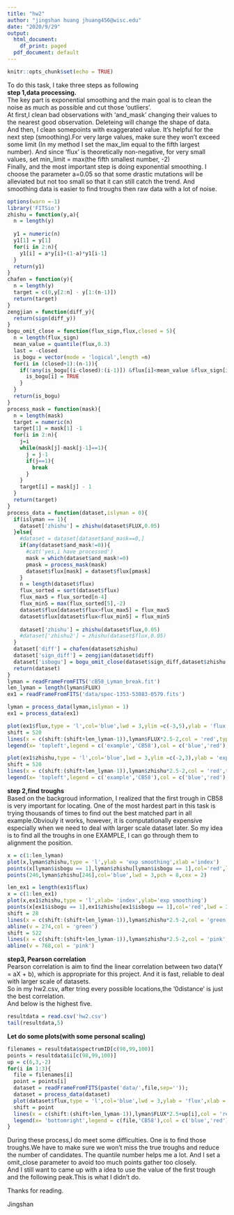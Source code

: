 ```yaml
---
title: "hw2"
author: "jingshan huang jhuang456@wisc.edu"
date: "2020/9/29"
output:
  html_document:
    df_print: paged
  pdf_document: default
---
```


```r
knitr::opts_chunk$set(echo = TRUE)
```
To do this task, I take three steps as following  
**step 1,data processing.**  
The key part is exponential smoothing and the main goal is to clean the noise as much as possible and cut those 'outliers'.    
At first,I clean bad observations with 'and_mask' changing their values to the nearest good observation. Deleteing will change the shape of data.  
And then, I clean somepoints with exaggerated value. It's helpful for the next step (smoothing).For very large values, make sure they won't exceed some limit (In my method I set the max_lim equal to the fifth largest number). And since 'flux' is theoretically non-negative, for very small values, set min_limit = max(the fifth smallest number, -2)  
Finally, and the most important step is doing exponential smoothing. I choose the parameter a=0.05 so that some drastic mutations will be alleviated but not too small so that it can still catch the trend. And smoothing data is easier to find troughs then raw data with a lot of noise. 

```r
options(warn =-1)
library('FITSio')
zhishu = function(y,a){
  n = length(y) 
  
  y1 = numeric(n)
  y1[1] = y[1]
  for(i in 2:n){                
    y1[i] = a*y[i]+(1-a)*y1[i-1]
  }
  return(y1)
}
chafen = function(y){
  n = length(y)
  target = c(0,y[2:n] - y[1:(n-1)])
  return(target)
}
zengjian = function(diff_y){
  return(sign(diff_y))
}
bogu_omit_close = function(flux_sign,flux,closed = 5){
  n = length(flux_sign)
  mean_value = quantile(flux,0.3)
  last = -closed
  is_bogu = vector(mode = 'logical',length =n)
  for(i in (closed+1):(n-1)){
    if(!any(is_bogu[(i-closed):(i-1)]) &flux[i]<mean_value &flux_sign[i]==-1 & flux_sign[i+1]==1){
      is_bogu[i] = TRUE
    }
  }
  return(is_bogu)
}
process_mask = function(mask){
  n = length(mask)
  target = numeric(n)
  target[1] = mask[1] -1
  for(i in 2:n){
    j=i
    while(mask[j]-mask[j-1]==1){
      j = j-1
      if(j==1){
        break
      }
    }
    target[i] = mask[j] - 1
  }
  return(target)
}
process_data = function(dataset,islyman = 0){
  if(islyman == 1){
    dataset['zhishu'] = zhishu(dataset$FLUX,0.05)
  }else{
    #dataset = dataset[dataset$and_mask==0,]
    if(any(dataset$and_mask!=0)){
      #cat('yes,i have processed')
      mask = which(dataset$and_mask!=0)
      pmask = process_mask(mask)
      dataset$flux[mask] = dataset$flux[pmask]
    }
    n = length(dataset$flux)
    flux_sorted = sort(dataset$flux)
    flux_max5 = flux_sorted[n-4]
    flux_min5 = max(flux_sorted[5],-2)
    dataset$flux[dataset$flux>flux_max5] = flux_max5
    dataset$flux[dataset$flux<flux_min5] = flux_min5
    
    dataset['zhishu'] = zhishu(dataset$flux,0.05)
    #dataset['zhishu2'] = zhishu(dataset$flux,0.05)
  }
  dataset['diff'] = chafen(dataset$zhishu)
  dataset['sign_diff'] = zengjian(dataset$diff)
  dataset['isbogu'] = bogu_omit_close(dataset$sign_diff,dataset$zhishu,closed = 10)
  return(dataset)
}
lyman = readFrameFromFITS('cB58_Lyman_break.fit')
len_lyman = length(lyman$FLUX)
ex1 = readFrameFromFITS('data/spec-1353-53083-0579.fits')

lyman = process_data(lyman,islyman = 1)
ex1 = process_data(ex1)

plot(ex1$flux,type = 'l',col='blue',lwd = 3,ylim =c(-3,5),ylab = 'flux',xlab ='index',main = 'compare flux after preprocessing')
shift = 520
lines(x = c(shift:(shift+len_lyman-1)),lyman$FLUX*2.5-2,col = 'red',type = 'l',lwd = 3)
legend(x= 'topleft',legend = c('example','CB58'),col = c('blue','red'),lty=c(1,1))

plot(ex1$zhishu,type = 'l',col='blue',lwd = 3,ylim =c(-2,3),ylab = 'exp smoothing',xlab ='index',main = 'exponential smoothing result')
shift = 520
lines(x = c(shift:(shift+len_lyman-1)),lyman$zhishu*2.5-2,col = 'red',type = 'l',lwd = 3)
legend(x= 'topleft',legend = c('example','CB58'),col = c('blue','red'),lty=c(1,1))
```

**step 2,find troughs**  
Based on the backgroud information, I realized that the first trough in CB58 is very important for locating.
One of the most hardest part in this task is trying thousands of times to find out the best matched part in all example.Obviouly it works, however, it is computationally expensive especially when we need to deal with larger scale dataset later. So my idea is to find all the troughs in one EXAMPLE, I can go through them to alignment the position.  
```r
x = c(1:len_lyman)
plot(x,lyman$zhishu,type = 'l',ylab = 'exp smoothing',xlab ='index')
points(x[lyman$isbogu == 1],lyman$zhishu[lyman$isbogu == 1],col='red',lwd = 3)
points(246,lyman$zhishu[246],col='blue',lwd = 3,pch = 8,cex = 2)

len_ex1 = length(ex1$flux)
x = c(1:len_ex1)
plot(x,ex1$zhishu,type = 'l',xlab= 'index',ylab='exp smoothing')
points(x[ex1$isbogu == 1],ex1$zhishu[ex1$isbogu == 1],col='red',lwd = 3)
shift = 28
lines(x = c(shift:(shift+len_lyman-1)),lyman$zhishu*2.5-2,col = 'green',type = 'l',lwd = 1)
abline(v = 274,col = 'green')
shift = 522
lines(x = c(shift:(shift+len_lyman-1)),lyman$zhishu*2.5-2,col = 'pink',type = 'l',lwd = 1)
abline(v = 768,col = 'pink')
```

**step3, Pearson correlation**  
Pearson correlation is aim to find the linear correlation between two data(Y = aX + b), which is appropriate for this project. And it is fast, reliable to deal with larger scale of datasets.  
So in my hw2.csv, after tring every possible locations,the '0distance' is just the best correlation.   
And below is the highest five.
```r
resultdata = read.csv('hw2.csv')
tail(resultdata,5)
```
**Let do some plots(with some personal scaling)**
```r
filenames = resultdata$spectrumID[c(98,99,100)]
points = resultdata$i[c(98,99,100)]
up = c(6,3,-2)
for(i in 1:3){
  file = filenames[i]
  point = points[i]
  dataset = readFrameFromFITS(paste('data/',file,sep=''));
  dataset = process_data(dataset)
  plot(dataset$flux,type = 'l',col='blue',lwd = 3,ylab = 'flux',xlab ='index',main = file)
  shift = point
  lines(x = c(shift:(shift+len_lyman-1)),lyman$FLUX*2.5+up[i],col = 'red',type = 'l',lwd = 3)
  legend(x= 'bottomright',legend = c(file,'CB58'),col = c('blue','red'),lty=c(1,1))
}
```
   
During these process,I do meet some difficulties. One is to find those troughs.We have to make sure we won't miss the true troughs and reduce the number of candidates. The quantile number helps me a lot. And I set a omit_close parameter to avoid too much points gather too closely.   
And I still want to came up with a idea to use the value of the first trough and the following peak.This is what I didn't do.

Thanks for reading.

Jingshan













